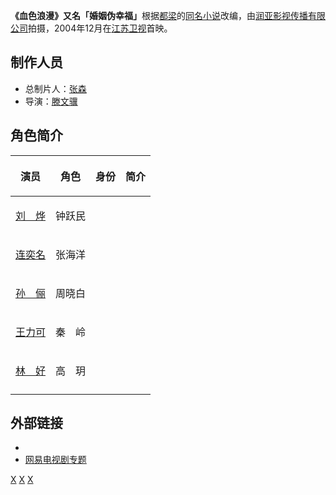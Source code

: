 {{电视节目信息框
| 名称      = 血色浪漫
| 英文名称  = 
| 图片      = [[File:电视剧血色浪漫_2004.JPG|File:电视剧血色浪漫 2004.JPG]]
| 图说      = 电视剧DVD封面
| 类型      = 
| 格式      = 
| 原著      = [[都梁_(作家)|都梁]]
| 编剧      = 
| 导演      = 
| 助理导演  = 
| 主演      = 
| 配音      = 
| 国家      = {{中国大陆}}
| 语言      = [[普通话|普通话]]
| 集数      = 集
| 片头曲    = 
| 作曲      = 
| 作词      = 
| 片尾曲    = 
| 作曲2     = 
| 作词2     = 
| 制作年份  = 
| 制片人    = 
| 出品人    =
| 监制      = 
| 剪辑      = 
| 外景      = 
| 摄影      = 
| 制作公司  = [[润亚影视传播有限公司|润亚影视传播有限公司]]
| 播出國家  = {{CHN}}
| 频道      = [[江苏卫视|江苏卫视]]
| 开始      = 2004年12月
| 结束      = 
| 相关节目  = 
}}

'''《血色浪漫》又名「婚姻伪幸福」'''根据[[都梁_(作家)|都梁]]的[[血色浪漫|同名小说]]改编，由[[润亚影视传播有限公司|润亚影视传播有限公司]]拍摄，2004年12月在[[江苏卫视|江苏卫视]]首映。

== 制作人员 ==

*总制片人：[[张森|张森]]
*导演：[[滕文骥|滕文骥]]

== 角色简介 ==
{| class="wikitable" border="1"
|-
! colspan=1 align="center"| '''演员'''
! colspan=1 align="center"| '''角色'''
! colspan=1 align="center"| '''身份'''
! rowspan=1 | '''简介'''
|-
|[[刘烨_(演员)|刘　烨]]
|钟跃民
|
|
|-
|[[连奕名|连奕名]]
|张海洋
|
|
|-
|[[孙俪|孙　俪]]
|周晓白
|
|
|-
|[[王力可|王力可]]
|秦　岭
|
|
|-
|[[林好|林　好]]
|高　玥
|
|
|-
|}

== 外部链接 ==
*{{Douban}}
*[http://ent.163.com/ent/editor/tv/050120/050120_372001.html 网易电视剧专题] {{Wayback|url=http://ent.163.com/ent/editor/tv/050120/050120_372001.html |date=20161008223733 }}

[[Category:2004年中國電視劇集|X]]
[[Category:中國小說改編電視劇|X]]
[[Category:中華人民共和國背景電視劇|X]]